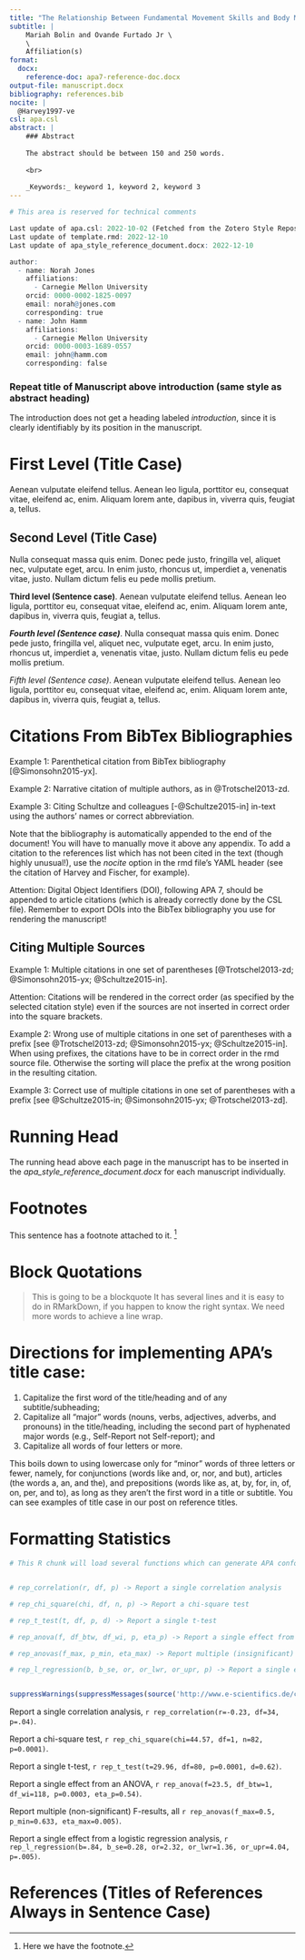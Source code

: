 ```yaml
---
title: "The Relationship Between Fundamental Movement Skills and Body Mass Index in Elementary-Age Children"
subtitle: | 
    Mariah Bolin and Ovande Furtado Jr \
    \
    Affiliation(s)
format:
  docx:
    reference-doc: apa7-reference-doc.docx
output-file: manuscript.docx
bibliography: references.bib
nocite: | 
  @Harvey1997-ve
csl: apa.csl
abstract: |
    ### Abstract
    
    The abstract should be between 150 and 250 words.
    
    <br>
    
    _Keywords:_ keyword 1, keyword 2, keyword 3
---
```


```r
# This area is reserved for technical comments

Last update of apa.csl: 2022-10-02 (Fetched from the Zotero Style Repository)
Last update of template.rmd: 2022-12-10
Last update of apa_style_reference_document.docx: 2022-12-10

author:
  - name: Norah Jones
    affiliations:
      - Carnegie Mellon University
    orcid: 0000-0002-1825-0097
    email: norah@jones.com
    corresponding: true
  - name: John Hamm
    affiliations:
      - Carnegie Mellon University
    orcid: 0000-0003-1689-0557
    email: john@hamm.com
    corresponding: false

```

### Repeat title of Manuscript above introduction (same style as abstract heading)

The introduction does not get a heading labeled *introduction*, since it is clearly identifiably by its position in the manuscript.

# First Level (Title Case)

Aenean vulputate eleifend tellus. Aenean leo ligula, porttitor eu, consequat vitae, eleifend ac, enim. Aliquam lorem ante, dapibus in, viverra quis, feugiat a, tellus.

## Second Level (Title Case)

Nulla consequat massa quis enim. Donec pede justo, fringilla vel, aliquet nec, vulputate eget, arcu. In enim justo, rhoncus ut, imperdiet a, venenatis vitae, justo. Nullam dictum felis eu pede mollis pretium.

**Third level (Sentence case)**. Aenean vulputate eleifend tellus. Aenean leo ligula, porttitor eu, consequat vitae, eleifend ac, enim. Aliquam lorem ante, dapibus in, viverra quis, feugiat a, tellus.

***Fourth level (Sentence case)***. Nulla consequat massa quis enim. Donec pede justo, fringilla vel, aliquet nec, vulputate eget, arcu. In enim justo, rhoncus ut, imperdiet a, venenatis vitae, justo. Nullam dictum felis eu pede mollis pretium.

*Fifth level (Sentence case)*. Aenean vulputate eleifend tellus. Aenean leo ligula, porttitor eu, consequat vitae, eleifend ac, enim. Aliquam lorem ante, dapibus in, viverra quis, feugiat a, tellus.

# Citations From BibTex Bibliographies

Example 1: Parenthetical citation from BibTex bibliography [@Simonsohn2015-yx].

Example 2: Narrative citation of multiple authors, as in @Trotschel2013-zd.

Example 3: Citing Schultze and colleagues [-@Schultze2015-in] in-text using the authors' names or correct abbreviation.

Note that the bibliography is automatically appended to the end of the document! You will have to manually move it above any appendix. To add a citation to the references list which has not been cited in the text (though highly unusual!), use the *nocite* option in the rmd file's YAML header (see the citation of Harvey and Fischer, for example).

Attention: Digital Object Identifiers (DOI), following APA 7, should be appended to article citations (which is already correctly done by the CSL file). Remember to export DOIs into the BibTex bibliography you use for rendering the manuscript!

## Citing Multiple Sources

Example 1: Multiple citations in one set of parentheses [@Trotschel2013-zd; @Simonsohn2015-yx; @Schultze2015-in].

Attention: Citations will be rendered in the correct order (as specified by the selected citation style) even if the sources are not inserted in correct order into the square brackets.

Example 2: Wrong use of multiple citations in one set of parentheses with a prefix [see @Trotschel2013-zd; @Simonsohn2015-yx; @Schultze2015-in]. When using prefixes, the citations have to be in correct order in the rmd source file. Otherwise the sorting will place the prefix at the wrong position in the resulting citation.

Example 3: Correct use of multiple citations in one set of parentheses with a prefix [see @Schultze2015-in; @Simonsohn2015-yx; @Trotschel2013-zd].

# Running Head

The running head above each page in the manuscript has to be inserted in the *apa_style_reference_document.docx* for each manuscript individually.

# Footnotes

This sentence has a footnote attached to it. [^1]

[^1]: Here we have the footnote.

# Block Quotations

> This is going to be a blockquote It has several lines and it is easy to do in RMarkDown, if you happen to know the right syntax. We need more words to achieve a line wrap.

# Directions for implementing APA's title case:

1.  Capitalize the first word of the title/heading and of any subtitle/subheading;
2.  Capitalize all "major" words (nouns, verbs, adjectives, adverbs, and pronouns) in the title/heading, including the second part of hyphenated major words (e.g., Self-Report not Self-report); and
3.  Capitalize all words of four letters or more.

This boils down to using lowercase only for "minor" words of three letters or fewer, namely, for conjunctions (words like and, or, nor, and but), articles (the words a, an, and the), and prepositions (words like as, at, by, for, in, of, on, per, and to), as long as they aren't the first word in a title or subtitle. You can see examples of title case in our post on reference titles.

# Formatting Statistics

```r
# This R chunk will load several functions which can generate APA conform inline reports of statistical analyses:


# rep_correlation(r, df, p) -> Report a single correlation analysis

# rep_chi_square(chi, df, n, p) -> Report a chi-square test

# rep_t_test(t, df, p, d) -> Report a single t-test

# rep_anova(f, df_btw, df_wi, p, eta_p) -> Report a single effect from an ANOVA

# rep_anovas(f_max, p_min, eta_max) -> Report multiple (insignificant) effects from an ANOVA at once

# rep_l_regression(b, b_se, or, or_lwr, or_upr, p) -> Report a single effect from a binary logistic regression analysis


suppressWarnings(suppressMessages(source('http://www.e-scientifics.de/content/r-space/scripts/report_apa_statistics.r')))
```

Report a single correlation analysis, `r rep_correlation(r=-0.23, df=34, p=.04)`.

Report a chi-square test, `r rep_chi_square(chi=44.57, df=1, n=82, p=0.0001)`.

Report a single t-test, `r rep_t_test(t=29.96, df=80, p=0.0001, d=0.62)`.

Report a single effect from an ANOVA, `r rep_anova(f=23.5, df_btw=1, df_wi=118, p=0.0003, eta_p=0.54)`.

Report multiple (non-significant) F-results, all `r rep_anovas(f_max=0.5, p_min=0.633, eta_max=0.005)`.

Report a single effect from a logistic regression analysis, `r rep_l_regression(b=.84, b_se=0.28, or=2.32, or_lwr=1.36, or_upr=4.04, p=.005)`.

# References (Titles of References Always in Sentence Case)
